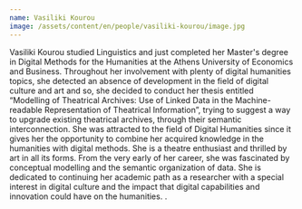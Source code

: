 ```yaml
---
name: Vasiliki Kourou
image: /assets/content/en/people/vasiliki-kourou/image.jpg
---
```

Vasiliki Kourou studied Linguistics and just completed her Master's degree in Digital Methods for the Humanities at the Athens University of Economics and Business. Throughout her involvement with plenty of digital humanities topics, she detected an absence of development in the field of digital culture and art and so, she decided to conduct her thesis entitled “Modelling of Theatrical Archives: Use of Linked Data in the Machine-readable Representation of Theatrical Information”, trying to suggest a way to upgrade existing theatrical archives, through their semantic interconnection. She was attracted to the field of Digital Humanities since it gives her the opportunity to combine her acquired knowledge in the humanities with digital methods. She is a theatre enthusiast and thrilled by art in all its forms. From the very early of her career, she was fascinated by conceptual modelling and the semantic organization of data. She is dedicated to continuing her academic path as a researcher with a special interest in digital culture and the impact that digital capabilities and innovation could have on the humanities.
.
